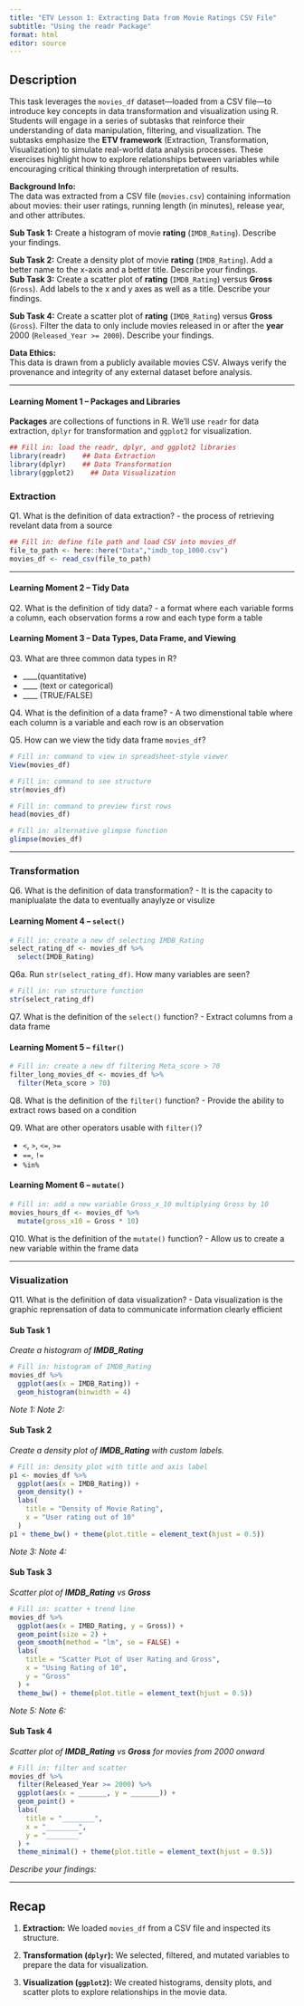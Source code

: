 ```yaml
---
title: "ETV Lesson 1: Extracting Data from Movie Ratings CSV File"
subtitle: "Using the readr Package"
format: html
editor: source
---
```


## Description

This task leverages the `movies_df` dataset—loaded from a CSV file—to introduce key concepts in data transformation and visualization using R. Students will engage in a series of subtasks that reinforce their understanding of data manipulation, filtering, and visualization. The subtasks emphasize the **ETV framework** (Extraction, Transformation, Visualization) to simulate real-world data analysis processes. These exercises highlight how to explore relationships between variables while encouraging critical thinking through interpretation of results.

**Background Info:**  
The data was extracted from a CSV file (`movies.csv`) containing information about movies: their user ratings, running length (in minutes), release year, and other attributes.

**Sub Task 1:** Create a histogram of movie **rating** (`IMDB_Rating`). Describe your findings.  


**Sub Task 2:** Create a density plot of movie **rating** (`IMDB_Rating`). Add a better name to the x-axis and a better title. Describe your findings.  
**Sub Task 3:** Create a scatter plot of **rating** (`IMDB_Rating`) versus **Gross** (`Gross`). Add labels to the x and y axes as well as a title. Describe your findings.  


**Sub Task 4:** Create a scatter plot of **rating** (`IMDB_Rating`) versus **Gross** (`Gross`). Filter the data to only include movies released in or after the **year** 2000 (`Released_Year >= 2000`). Describe your findings.



**Data Ethics:**  
This data is drawn from a publicly available movies CSV. Always verify the provenance and integrity of any external dataset before analysis.

---

#### Learning Moment 1 – Packages and Libraries

**Packages** are collections of functions in R. We’ll use `readr` for data extraction, `dplyr` for transformation and `ggplot2` for visualization.

```r
## Fill in: load the readr, dplyr, and ggplot2 libraries
library(readr)    ## Data Extraction
library(dplyr)    ## Data Transformation
library(ggplot2)    ## Data Visualization
```

### Extraction

Q1. What is the definition of data extraction?
- the process of retrieving revelant data from a source


```r
## Fill in: define file path and load CSV into movies_df
file_to_path <- here::here("Data","imdb_top_1000.csv")
movies_df <- read_csv(file_to_path)
```

---

#### Learning Moment 2 – Tidy Data

Q2. What is the definition of tidy data?
- a format where each variable forms a column, each observation forms a row and each type form a table


#### Learning Moment 3 – Data Types, Data Frame, and Viewing

Q3. What are three common data types in R?

* ____(quantitative)
* ____ (text or categorical)
* ____ (TRUE/FALSE)

Q4. What is the definition of a data frame?
- A two dimenstional table where each column is a variable and each row is an observation


Q5. How can we view the tidy data frame `movies_df`?

```r
# Fill in: command to view in spreadsheet-style viewer
View(movies_df)

# Fill in: command to see structure
str(movies_df)

# Fill in: command to preview first rows
head(movies_df)

# Fill in: alternative glimpse function
glimpse(movies_df)
```

---

### Transformation

Q6. What is the definition of data transformation?
- It is the capacity to maniplualate the data to eventually anaylyze or visulize


#### Learning Moment 4 – `select()`

```r
# Fill in: create a new df selecting IMDB_Rating
select_rating_df <- movies_df %>% 
  select(IMDB_Rating)
```

Q6a. Run `str(select_rating_df)`. How many variables are seen?

```r
# Fill in: run structure function
str(select_rating_df)
```

Q7. What is the definition of the `select()` function?
- Extract columns from a data frame


#### Learning Moment 5 – `filter()`

```r
# Fill in: create a new df filtering Meta_score > 70
filter_long_movies_df <- movies_df %>% 
  filter(Meta_score > 70)
```

Q8. What is the definition of the `filter()` function?
- Provide the ability to extract rows based on a condition


Q9. What are other operators usable with `filter()`?

* `<`, `>`, `<=`, `>=`
* `==`, `!=`
* `%in%`

#### Learning Moment 6 – `mutate()`

```r
# Fill in: add a new variable Gross_x_10 multiplying Gross by 10
movies_hours_df <- movies_df %>% 
  mutate(gross_x10 = Gross * 10)
```

Q10. What is the definition of the `mutate()` function?
- Allow us to create a new variable within the frame data


---

### Visualization

Q11. What is the definition of data visualization?
- Data visualization is the graphic reprensation of data to communicate information clearly efficient


#### Sub Task 1

*Create a histogram of **IMDB\_Rating***

```r
# Fill in: histogram of IMDB_Rating
movies_df %>% 
  ggplot(aes(x = IMDB_Rating)) +
  geom_histogram(binwidth = 4)
```

*Note 1:*
*Note 2:*

#### Sub Task 2

*Create a density plot of **IMDB_Rating** with custom labels.*

```r
# Fill in: density plot with title and axis label
p1 <- movies_df %>% 
  ggplot(aes(x = IMDB_Rating)) +
  geom_density() +
  labs(
    title = "Density of Movie Rating",
    x = "User rating out of 10"
  )
p1 + theme_bw() + theme(plot.title = element_text(hjust = 0.5))
```

*Note 3:*
*Note 4:*

#### Sub Task 3

*Scatter plot of **IMDB_Rating** vs **Gross***

```r
# Fill in: scatter + trend line
movies_df %>% 
  ggplot(aes(x = IMBD_Rating, y = Gross)) +
  geom_point(size = 2) +
  geom_smooth(method = "lm", se = FALSE) +
  labs(
    title = "Scatter PLot of User Rating and Gross",
    x = "Using Rating of 10",
    y = "Gross"
  ) +
  theme_bw() + theme(plot.title = element_text(hjust = 0.5))
```

*Note 5:*
*Note 6:*

#### Sub Task 4

*Scatter plot of **IMDB\_Rating** vs **Gross** for movies from 2000 onward*

```r
# Fill in: filter and scatter
movies_df %>% 
  filter(Released_Year >= 2000) %>% 
  ggplot(aes(x = _______, y = _______)) +
  geom_point() +
  labs(
    title = "________",
    x = "________",
    y = "________"
  ) +
  theme_minimal() + theme(plot.title = element_text(hjust = 0.5))
```

*Describe your findings:*

---

## Recap

1. **Extraction:** We loaded `movies_df` from a CSV file and inspected its structure.

   

2. **Transformation (`dplyr`):** We selected, filtered, and mutated variables to prepare the data for visualization.

   

3. **Visualization (`ggplot2`):** We created histograms, density plots, and scatter plots to explore relationships in the movie data.

   


